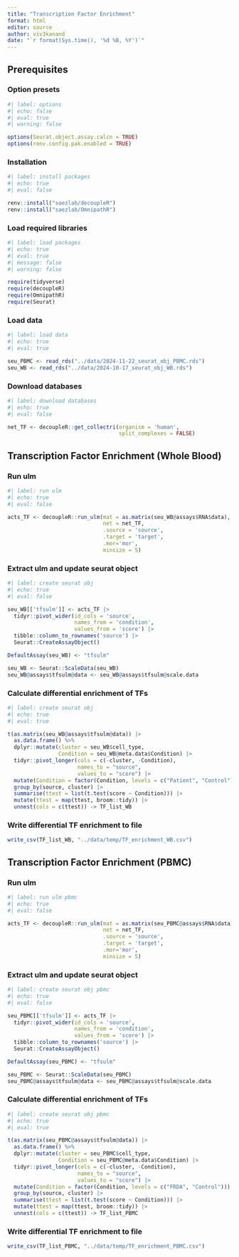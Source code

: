 ```yaml
---
title: "Transcription Factor Enrichment"
format: html
editor: source
author: viv3kanand
date: "`r format(Sys.time(), '%d %B, %Y')`"
---
```


## Prerequisites

### Option presets

```r
#| label: options
#| echo: false
#| eval: true
#| warning: false

options(Seurat.object.assay.calcn = TRUE)
options(renv.config.pak.enabled = TRUE)

```

### Installation

```r
#| label: install packages
#| echo: true
#| eval: false

renv::install("saezlab/decoupleR")
renv::install("saezlab/OmnipathR")

```

### Load required libraries

```r
#| label: load packages
#| echo: true
#| eval: true
#| message: false
#| warning: false

require(tidyverse)
require(decoupleR)
require(OmnipathR)
require(Seurat)

```

### Load data

```r
#| label: load data
#| echo: true
#| eval: true

seu_PBMC <- read_rds("../data/2024-11-22_seurat_obj_PBMC.rds")
seu_WB <- read_rds("../data/2024-10-17_seurat_obj_WB.rds")
```

### Download databases

```r
#| label: download databases
#| echo: true
#| eval: false

net_TF <- decoupleR::get_collectri(organism = 'human', 
                                   split_complexes = FALSE)

```

## Transcription Factor Enrichment (Whole Blood)

### Run ulm

```r
#| label: run ulm
#| echo: true
#| eval: false

acts_TF <- decoupleR::run_ulm(mat = as.matrix(seu_WB@assays$RNA$data), 
                              net = net_TF, 
                              .source = 'source',
                              .target = 'target',
                              .mor='mor', 
                              minsize = 5)

```

### Extract ulm and update seurat object

```r
#| label: create seurat obj
#| echo: true
#| eval: false

seu_WB[['tfsulm']] <- acts_TF |> 
  tidyr::pivot_wider(id_cols = 'source', 
                     names_from = 'condition',
                     values_from = 'score') |> 
  tibble::column_to_rownames('source') |> 
  Seurat::CreateAssayObject()

DefaultAssay(seu_WB) <- "tfsulm"

seu_WB <- Seurat::ScaleData(seu_WB)
seu_WB@assays$tfsulm@data <- seu_WB@assays$tfsulm@scale.data
```

### Calculate differential enrichment of TFs

```r
#| label: create seurat obj
#| echo: true
#| eval: true

t(as.matrix(seu_WB@assays$tfsulm@data)) |> 
  as.data.frame() %>%
  dplyr::mutate(cluster = seu_WB$cell_type,
                Condition = seu_WB@meta.data$Condition) |> 
  tidyr::pivot_longer(cols = c(-cluster, -Condition), 
                      names_to = "source", 
                      values_to = "score") |> 
  mutate(Condition = factor(Condition, levels = c("Patient", "Control"))) |> 
  group_by(source, cluster) |> 
  summarise(ttest = list(t.test(score ~ Condition))) |> 
  mutate(ttest = map(ttest, broom::tidy)) |> 
  unnest(cols = c(ttest)) -> TF_list_WB
```

### Write differential TF enrichment to file

```r
write_csv(TF_list_WB, "../data/temp/TF_enrichment_WB.csv")
```


## Transcription Factor Enrichment (PBMC)

### Run ulm

```r
#| label: run ulm pbmc
#| echo: true
#| eval: false

acts_TF <- decoupleR::run_ulm(mat = as.matrix(seu_PBMC@assays$RNA$data), 
                              net = net_TF, 
                              .source = 'source',
                              .target = 'target',
                              .mor='mor', 
                              minsize = 5)

```

### Extract ulm and update seurat object

```r
#| label: create seurat obj pbmc
#| echo: true
#| eval: false

seu_PBMC[['tfsulm']] <- acts_TF |> 
  tidyr::pivot_wider(id_cols = 'source', 
                     names_from = 'condition',
                     values_from = 'score') |> 
  tibble::column_to_rownames('source') |> 
  Seurat::CreateAssayObject()

DefaultAssay(seu_PBMC) <- "tfsulm"

seu_PBMC <- Seurat::ScaleData(seu_PBMC)
seu_PBMC@assays$tfsulm@data <- seu_PBMC@assays$tfsulm@scale.data

```

### Calculate differential enrichment of TFs

```r
#| label: create seurat obj pbmc
#| echo: true
#| eval: true

t(as.matrix(seu_PBMC@assays$tfsulm@data)) |> 
  as.data.frame() %>%
  dplyr::mutate(cluster = seu_PBMC$cell_type,
                Condition = seu_PBMC@meta.data$Condition) |> 
  tidyr::pivot_longer(cols = c(-cluster, -Condition), 
                      names_to = "source", 
                      values_to = "score") |> 
  mutate(Condition = factor(Condition, levels = c("FRDA", "Control"))) |> 
  group_by(source, cluster) |> 
  summarise(ttest = list(t.test(score ~ Condition))) |> 
  mutate(ttest = map(ttest, broom::tidy)) |> 
  unnest(cols = c(ttest)) -> TF_list_PBMC

```

### Write differential TF enrichment to file

```r
write_csv(TF_list_PBMC, "../data/temp/TF_enrichment_PBMC.csv")
```




